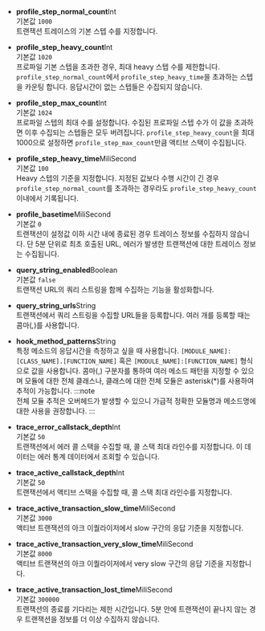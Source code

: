 * **profile_step_normal_count**<span class='type'>Int</span><br/>
    기본값 `1000`<br/>
    트랜잭션 트레이스의 기본 스텝 수를 지정합니다.

* **profile_step_heavy_count**<span class='type'>Int</span><br/>
    기본값 `1020`<br/>
    프로파일 기본 스텝을 초과한 경우, 최대 heavy 스텝 수를 제한합니다. `profile_step_normal_count`에서 `profile_step_heavy_time`을 초과하는 스텝을 카운팅 합니다. 응답시간이 없는 스텝들은 수집되지 않습니다.

* **profile_step_max_count**<span class='type'>Int</span><br/>
    기본값 `1024`<br/>
    프로파일 스텝의 최대 수를 설정합니다. 수집된 프로파일 스텝 수가 이 값을 초과하면 이후 수집되는 스텝들은 모두 버려집니다. `profile_step_heavy_count`을 최대 1000으로 설정하면 `profile_step_max_count`만큼 액티브 스택이 수집됩니다.

* **profile_step_heavy_time**<span class='type'>MiliSecond</span><br/>
    기본값 `100`<br/>
    Heavy 스텝의 기준을 지정합니다. 지정된 값보다 수행 시간이 긴 경우 `profile_step_normal_count`를 초과하는 경우라도 `profile_step_heavy_count` 이내에서 기록됩니다.

* **profile_basetime**<span class='type'>MiliSecond</span><br/>
    기본값 `0`<br/>
    트랜잭션이 설정값 이하 시간 내에 종료된 경우 트레이스 정보를 수집하지 않습니다. 단 5분 단위로 최초 호출된 URL, 에러가 발생한 트랜잭션에 대한 트레이스 정보는 수집됩니다.

* **query_string_enabled**<span class='type'>Boolean</span><br/>
    기본값 `false`<br/>
    트랜잭션 URL의 쿼리 스트링을 함께 수집하는 기능을 활성화합니다.

* **query_string_urls**<span class='type'>String</span><br/>
    트랜잭션에서 쿼리 스트링을 수집할 URL들을 등록합니다. 여러 개를 등록할 때는 콤마(*,*)를 사용합니다.  

* **hook_method_patterns**<span class='type'>String</span><br/>
    특정 메소드의 응답시간을 측정하고 싶을 때 사용합니다. `[MODULE_NAME]:[CLASS_NAME].[FUNCTION_NAME]` 혹은 `[MODULE_NAME]:[FUNCTION_NAME]` 형식으로 값을 사용합니다. 콤마(,) 구분자를 통하여 여러 메소드 패턴을 지정할 수 있으며 모듈에 대한 전체 클래스나, 클래스에 대한 전체 모듈은 asterisk(*)를 사용하여 추적이 가능합니다. 
:::note    
전체 모듈 추적은 오버헤드가 발생할 수 있으니 가급적 정확한 모듈명과 메소드명에 대한 사용을 권장합니다.
:::

* **trace_error_callstack_depth**<span class='type'>Int</span><br/>
    기본값 `50`<br/>
    트랜잭션에서 에러 콜 스택을 수집할 때, 콜 스택 최대 라인수를 지정합니다. 이 데이터는 에러 통계 데이터에서 조회할 수 있습니다.       

* **trace_active_callstack_depth**<span class='type'>Int</span><br/>
    기본값 `50`<br/>
    트랜잭션에서 액티브 스택을 수집할 때, 콜 스택 최대 라인수를 지정합니다.

* **trace_active_transaction_slow_time**<span class='type'>MiliSecond</span><br/>
    기본값 `3000`<br/>
    액티브 트랜잭션의 아크 이퀄라이저에서 slow 구간의 응답 기준을 지정합니다.   

* **trace_active_transaction_very_slow_time**<span class='type'>MiliSecond</span><br/>
    기본값 `8000`<br/>
    액티브 트랜잭션의 아크 이퀄라이저에서 very slow 구간의 응답 기준을 지정합니다.  

* **trace_active_transaction_lost_time**<span class='type'>MiliSecond</span><br/>
    기본값 `300000`<br/>
    트랜잭션의 종료를 기다리는 제한 시간입니다. 5분 안에 트랜잭션이 끝나지 않는 경우 트랜잭션을 정보를 더 이상 수집하지 않습니다. 